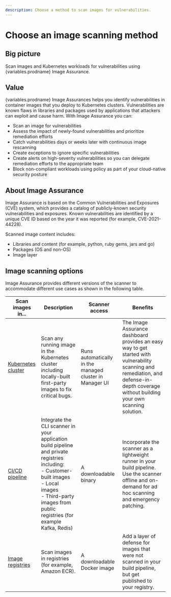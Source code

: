 ```yaml
---
description: Choose a method to scan images for vulnerabilities.
---
```



# Choose an image scanning method

## Big picture

Scan images and Kubernetes workloads for vulnerabilities using {variables.prodname} Image Assurance.

## Value

{variables.prodname} Image Assurances helps you identify vulnerabilities in container images that you deploy to Kubernetes clusters. Vulnerabilities are known flaws in libraries and packages used by applications that attackers can exploit and cause harm. With Image Assurance you can:

- Scan an image for vulnerabilities
- Assess the impact of newly-found vulnerabilities and prioritize remediation efforts
- Catch vulnerabilities days or weeks later with continuous image rescanning
- Create exceptions to ignore specific vulnerabilities
- Create alerts on high-severity vulnerabilities so you can delegate remediation efforts to the appropriate team
- Block non-compliant workloads using policy as part of your cloud-native security posture

## About Image Assurance

Image Assurance is based on the Common Vulnerabilities and Exposures (CVE) system, which provides a catalog of publicly-known security vulnerabilities and exposures. Known vulnerabilities are identified by a unique CVE ID based on the year it was reported (for example, CVE-2021-44228).

Scanned image content includes:

- Libraries and content (for example, python, ruby gems, jars and go)
- Packages (OS and non-OS)
- Image layer

## Image scanning options

Image Assurance provides different versions of the scanner to accommodate different use cases as shown in the following table.

| Scan images in...    | Description                                        | Scanner access                          | Benefits                  |
| --------------------------- | ------------------------------------------------------------ | ------------------------------------------------------------ | ------------------------------------------------------------ |
| [Kubernetes cluster](./cluster-scanner.mdx) | Scan any running image in the Kubernetes cluster including locally-built first-party images to fix critical bugs. | Runs automatically in the managed cluster in Manager UI | The Image Assurance dashboard provides an easy way to get started with vulnerability scanning and remediation, and defense-in-depth coverage without building your own scanning solution. |
| [CI/CD pipeline](./pipeline-scanner.mdx)      | Integrate the CLI scanner in your application build pipeline and private registries including: <br />- Customer-built images<br />- Local images<br />- Third-party images from public registries (for example Kafka, Redis) | A downloadable binary                                   | Incorporate the scanner as a lightweight runner in your build pipeline. Use the scanner offline and on-demand for ad hoc scanning and emergency patching. |
| [Image registries](./registry-scanner.mdx)   | Scan images in registries (for example, Amazon ECR).         | A downloadable Docker image                              | Add a layer of defense for images that were not scanned in your build pipeline, but get published to your registry. |
